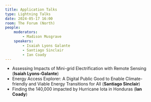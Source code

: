 ```yaml
---
title: Application Talks
type: Lightning Talks
date: 2024-05-17 16:00
room: The Forum (North)
people:
    moderators:
        - Madison Musgrave
    speakers:
        - Isaiah Lyons Galante
        - Santiago Sinclair
        - Ian Coady
---
```

- Assessing Impacts of Mini-grid Electrification with Remote Sensing (**Isaiah Lyons-Galante**) 
- Energy Access Explorer: A Digital Public Good to Enable Climate-friendly and Viable Energy Transitions for All (**Santiago Sinclair**) 
- Finding the 140,000 impacted by Hurricane Iota in Honduras (**Ian Coady**)

